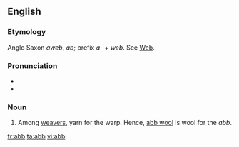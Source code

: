 ==English==

===Etymology===
Anglo Saxon ''āweb'', ''āb''; prefix ''a-'' + ''web''. See [[web|Web]].

===Pronunciation===
*{{IPA|/æb/}}
*{{rhymes|æb}}

===Noun===
{{infl|en|noun}}

# Among [[weavers]], yarn for the warp. Hence, [[abb wool]] is wool for the ''abb''.

[[fr:abb]]
[[ta:abb]]
[[vi:abb]]